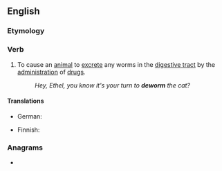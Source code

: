 ==English==

===Etymology===
{{prefix|en|de|worm}}

===Verb===
{{en-verb}}

# To cause an [[animal]] to [[excrete]] any worms in the [[digestive tract]] by the [[administration]] of [[drugs]].
#: ''Hey, Ethel, you know it's your turn to '''deworm''' the cat?''

====Translations====
{{trans-top|to cause to excrete worms}}
* German: {{t|de|entwurmen}}
{{trans-mid}}
* Finnish: {{t|fi|madottaa}}
{{trans-bottom}}

===Anagrams===
* {{l|en|wormed}}